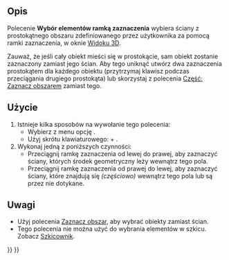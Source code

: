 <languages/>

{{Docnav/pl
|[[Std_BoxSelection/pl|Zaznacz obszar]]
|[[Std_SelectAll/pl|Zaznacz wszystko]]
|[[Std_Edit_Menu/pl|Menu Edycja]]
|IconL=Std_BoxSelection.svg
|IconR=Std_SelectAll.svg
|IconC=Freecad.svg
}}

{{GuiCommand/pl
|Name=Std BoxElementSelection
|Name/pl=Std: Wybór elementów ramką zaznaczenia
|MenuLocation=Edycja → Wybór elementów ramką zaznaczenia
|Workbenches=Wszystkie
|Shortcut={{KEY|Shift}} + {{KEY|E}}
|SeeAlso=[[Part_BoxSelection/pl|Część: Zaznacz obszarem]],[[Std_BoxSelection/pl|Zaznacz obszar]], [[Std_SelectAll/pl|Zaznacz wszystko]]
}}

<span id="Description"></span>
==Opis==

Polecenie '''Wybór elementów ramką zaznaczenia''' wybiera ściany z prostokątnego obszaru zdefiniowanego przez użytkownika za pomocą ramki zaznaczenia, w oknie [[3D_View/pl|Widoku 3D]].

Zauważ, że jeśli cały obiekt mieści się w prostokącie, sam obiekt zostanie zaznaczony zamiast jego ścian. Aby tego uniknąć utwórz dwa zaznaczenia prostokątem dla każdego obiektu (przytrzymaj klawisz {{KEY|Ctrl}} podczas przeciągania drugiego prostokąta) lub skorzystaj z polecenia [[Part_BoxSelection/pl|Część: Zaznacz obszarem]] zamiast tego.

<span id="Usage"></span>
==Użycie==

# Istnieje kilka sposobów na wywołanie tego polecenia:
#* Wybierz z menu opcję {{MenuCommand|Edycja → [[Image:Std_BoxElementSelection.svg|16px]] Wybór elementów ramką zaznaczenia}}.
#* Użyj skrótu klawiaturowego: {{KEY|Shift}} + {{KEY|E}}.
# Wykonaj jedną z poniższych czynności:
#* Przeciągnij ramkę zaznaczenia od lewej do prawej, aby zaznaczyć ściany, których środek geometryczny leży wewnątrz tego pola.
#* Przeciągnij ramkę zaznaczenia od prawej do lewej, aby zaznaczyć ściany, które znajdują się ''(częściowo)'' wewnątrz tego pola lub są przez nie dotykane.

<span id="Notes"></span>
==Uwagi==

* Użyj polecenia [[Std_BoxSelection/pl|Zaznacz obszar]], aby wybrać obiekty zamiast ścian.
* Tego polecenia nie można użyć do wybrania elementów w szkicu. Zobacz [[Sketcher_Workbench/pl#Metody_zaznaczenia|Szkicownik]].


{{Docnav/pl
|[[Std_BoxSelection/pl|Wybór elementów ramką zaznaczenia]]
|[[Std_SelectAll/pl|Zaznacz wszystko]]
|[[Std_Edit_Menu/pl|Menu Edycja]]
|IconL=Std_BoxSelection.svg
|IconR=Std_SelectAll.svg
|IconC=Freecad.svg
}}

{{Std_Base_navi{{#translation:}}}}
{{Userdocnavi{{#translation:}}}}